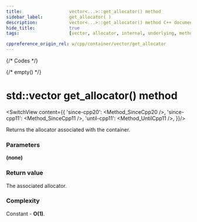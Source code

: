 ```yaml
---
title:					vector<...>::get_allocator() method
sidebar_label:			get_allocator( )
description:			vector<...>::get_allocator() method C++ documentation
hide_title:				true
tags:					[vector, allocator, internal, underlying, method]

cppreference_origin_rel: w/cpp/container/vector/get_allocator
---
```



{/* Codes */}

{/* empty() */}

# std::vector get_allocator() method

<SwitchView content={{
	'since-cpp20': <Method_SinceCpp20 />,
	'since-cpp11': <Method_SinceCpp11 />,
	'until-cpp11': <Method_UntilCpp11 />,
}}/>


Returns the allocator associated with the container.

### Parameters

**(none)**

### Return value

The associated allocator.

### Complexity

Constant - **O(1)**.
